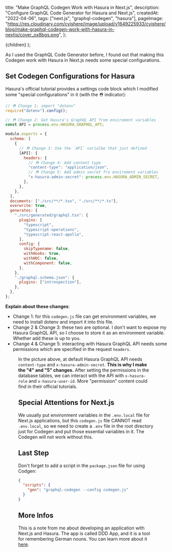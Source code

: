 
  title: "Make GraphQL Codegen Work with Hasura in Next.js",
  description: "Configure GraphQL Code Generator for Hasura and Next.js",
  createdAt: "2022-04-06",
  tags: ["next.js", "graphql-codegen", "hasura"],
  pageImage:
    "https://res.cloudinary.com/cyishere/image/upload/v1649225933/cyishere/blog/make-graphql-codegen-work-with-hasura-in-nextjs/cover_ox8bgs.png",
};

  <PostLayout meta={meta}>{children}</PostLayout>
);

As I used the <ExternalLink href="https://www.graphql-code-generator.com/">GraphQL Code Generator</ExternalLink> before, I found out that making this Codegen work with <ExternalLink href="https://hasura.io">Hasura</ExternalLink> in <ExternalLink href="https://nextjs.org/">Next.js</ExternalLink> needs some special configurations.

## Set Codegen Configurations for Hasura

<ExternalLink href="https://hasura.io/learn/graphql/typescript-react-apollo/codegen/">
  Hasura's official tutorial
</ExternalLink> provides a settings code block which I modified some "special configurations"
in it (with the ⛑️ indicator):

```javascript
// ⛑️ Change 1: import "dotenv"
require("dotenv").config();

// ⛑️ Change 2: Get Hasura's GraphQL API from enviroment variables
const API = process.env.HASURA_GRAPHQL_API;

module.exports = {
  schema: [
    {
      // ⛑️ Change 3: Use the `API` varialbe that just defined
      [API]: {
        headers: {
          // ⛑️ Change 4: Add content type
          "content-type": "application/json",
          // ⛑️ Change 5: Add admin secret fro enviroment variables
          "x-hasura-admin-secret": process.env.HASURA_ADMIN_SECRET,
        },
      },
    },
  ],
  documents: ["./src/**/*.tsx", "./src/**/*.ts"],
  overwrite: true,
  generates: {
    "./src/generated/graphql.tsx": {
      plugins: [
        "typescript",
        "typescript-operations",
        "typescript-react-apollo",
      ],
      config: {
        skipTypename: false,
        withHooks: true,
        withHOC: false,
        withComponent: false,
      },
    },
    "./graphql.schema.json": {
      plugins: ["introspection"],
    },
  },
};
```

**Explain about these changes**:

- Change 1: for this `codegen.js` file can get environment variables, we need to install <ExternalLink href="https://www.npmjs.com/package/dotenv">dotenv</ExternalLink> and import it into this file.
- Change 2 & Change 3: these two are optional. I don't want to expose my Hasura GraphQL API, so I choose to store it as an environment variable. Whether add these is up to you.
- Change 4 & Change 5: interacting with Hasura GraphQL API needs some permissions which are specified in the request `headers`.

<Figure
  src="https://res.cloudinary.com/cyishere/image/upload/v1649219252/cyishere/blog/make-graphql-codegen-work-with-hasura-in-nextjs/hasura-api-console_ssj0xp.png"
  alt="Headers in the GraphQL API from Hasura console"
  width={1210}
  height={275}
/>

In the picture above, at default Hasura GraphQL API needs `content-type` and `x-hasura-admin-secret`. **This is why I make the "4" and "5" changes.** After setting the permissions in the database tables, we can interact with the API with `x-hasura-role` and `x-hasura-user-id`. More "permission" content could find in <ExternalLink href="https://hasura.io/learn/graphql/hasura/authorization/1-todos-table-permissions/">their official tutorials</ExternalLink>.

## Special Attentions for Next.js

We usually put environment variables in the `.env.local` file for Next.js applications, but this `codegen.js` file CANNOT read `.env.local`, so we need to create a `.env` file in the root directory just for Codegen and put those essential variables in it. The Codegen will not work without this.

## Last Step

Don't forget to add a script in the `package.json` file for using Codgen:

```json
{
  "scripts": {
    "gen": "graphql-codegen --config codegen.js"
  }
}
```

## More Infos

This is a note from me about developing an application with Next.js and Hasura. The app is called DDD App, and it is a tool for remembering German nouns. You can learn more about it [here](/blog/ddd-app-a-neat-tool-for-remembering-german-nouns).
